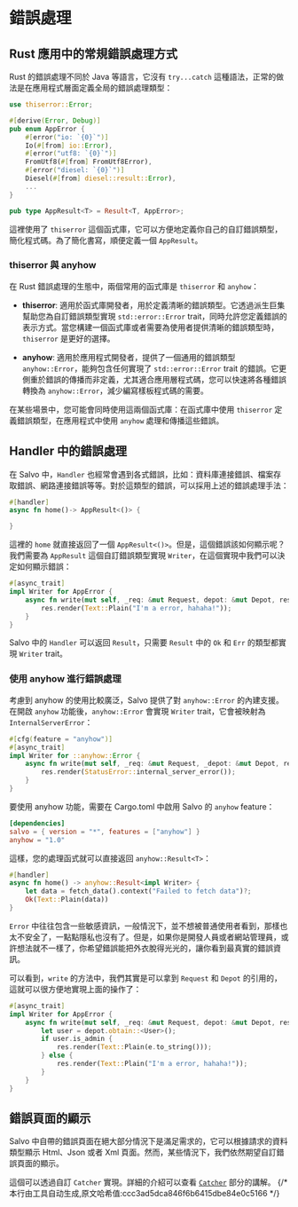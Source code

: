 # 錯誤處理

## Rust 應用中的常規錯誤處理方式

Rust 的錯誤處理不同於 Java 等語言，它沒有 `try...catch` 這種語法，正常的做法是在應用程式層面定義全局的錯誤處理類型：

```rust
use thiserror::Error;

#[derive(Error, Debug)]
pub enum AppError {
    #[error("io: `{0}`")]
    Io(#[from] io::Error),
    #[error("utf8: `{0}`")]
    FromUtf8(#[from] FromUtf8Error),
    #[error("diesel: `{0}`")]
    Diesel(#[from] diesel::result::Error),
    ...
}

pub type AppResult<T> = Result<T, AppError>;
```

這裡使用了 `thiserror` 這個函式庫，它可以方便地定義你自己的自訂錯誤類型，簡化程式碼。為了簡化書寫，順便定義一個 `AppResult`。

### thiserror 與 anyhow

在 Rust 錯誤處理的生態中，兩個常用的函式庫是 `thiserror` 和 `anyhow`：

- **thiserror**: 適用於函式庫開發者，用於定義清晰的錯誤類型。它透過派生巨集幫助您為自訂錯誤類型實現 `std::error::Error` trait，同時允許您定義錯誤的表示方式。當您構建一個函式庫或者需要為使用者提供清晰的錯誤類型時，`thiserror` 是更好的選擇。

- **anyhow**: 適用於應用程式開發者，提供了一個通用的錯誤類型 `anyhow::Error`，能夠包含任何實現了 `std::error::Error` trait 的錯誤。它更側重於錯誤的傳播而非定義，尤其適合應用層程式碼，您可以快速將各種錯誤轉換為 `anyhow::Error`，減少編寫樣板程式碼的需要。

在某些場景中，您可能會同時使用這兩個函式庫：在函式庫中使用 `thiserror` 定義錯誤類型，在應用程式中使用 `anyhow` 處理和傳播這些錯誤。

## Handler 中的錯誤處理

在 Salvo 中，`Handler` 也經常會遇到各式錯誤，比如：資料庫連接錯誤、檔案存取錯誤、網路連接錯誤等等。對於這類型的錯誤，可以採用上述的錯誤處理手法：

```rust
#[handler]
async fn home()-> AppResult<()> {

}
```

這裡的 `home` 就直接返回了一個 `AppResult<()>`。但是，這個錯誤該如何顯示呢？我們需要為 `AppResult` 這個自訂錯誤類型實現 `Writer`，在這個實現中我們可以決定如何顯示錯誤：

```rust
#[async_trait]
impl Writer for AppError {
    async fn write(mut self, _req: &mut Request, depot: &mut Depot, res: &mut Response) {
        res.render(Text::Plain("I'm a error, hahaha!"));
    }
}
```

Salvo 中的 `Handler` 可以返回 `Result`，只需要 `Result` 中的 `Ok` 和 `Err` 的類型都實現 `Writer` trait。

### 使用 anyhow 進行錯誤處理

考慮到 anyhow 的使用比較廣泛，Salvo 提供了對 `anyhow::Error` 的內建支援。在開啟 `anyhow` 功能後，`anyhow::Error` 會實現 `Writer` trait，它會被映射為 `InternalServerError`：

```rust
#[cfg(feature = "anyhow")]
#[async_trait]
impl Writer for ::anyhow::Error {
    async fn write(mut self, _req: &mut Request, _depot: &mut Depot, res: &mut Response) {
        res.render(StatusError::internal_server_error());
    }
}
```

要使用 anyhow 功能，需要在 Cargo.toml 中啟用 Salvo 的 `anyhow` feature：

```toml
[dependencies]
salvo = { version = "*", features = ["anyhow"] }
anyhow = "1.0"
```

這樣，您的處理函式就可以直接返回 `anyhow::Result<T>`：

```rust
#[handler]
async fn home() -> anyhow::Result<impl Writer> {
    let data = fetch_data().context("Failed to fetch data")?;
    Ok(Text::Plain(data))
}
```

`Error` 中往往包含一些敏感資訊，一般情況下，並不想被普通使用者看到，那樣也太不安全了，一點點隱私也沒有了。但是，如果你是開發人員或者網站管理員，或許想法就不一樣了，你希望錯誤能把外衣脫得光光的，讓你看到最真實的錯誤資訊。

可以看到，`write` 的方法中，我們其實是可以拿到 `Request` 和 `Depot` 的引用的，這就可以很方便地實現上面的操作了：

```rust
#[async_trait]
impl Writer for AppError {
    async fn write(mut self, _req: &mut Request, depot: &mut Depot, res: &mut Response) {
        let user = depot.obtain::<User>();
        if user.is_admin {
            res.render(Text::Plain(e.to_string()));
        } else {
            res.render(Text::Plain("I'm a error, hahaha!"));
        }
    }
}
```

## 錯誤頁面的顯示

Salvo 中自帶的錯誤頁面在絕大部分情況下是滿足需求的，它可以根據請求的資料類型顯示 Html、Json 或者 Xml 頁面。然而，某些情況下，我們依然期望自訂錯誤頁面的顯示。

這個可以透過自訂 `Catcher` 實現。詳細的介紹可以查看 [`Catcher`](../concepts/catcher.html) 部分的講解。
{/* 本行由工具自动生成,原文哈希值:ccc3ad5dca846f6b6415dbe84e0c5166 */}